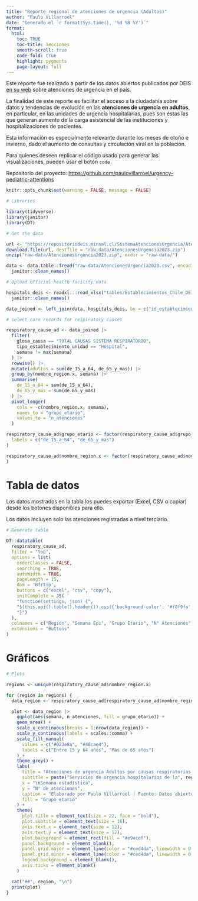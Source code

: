 ```yaml
---
title: "Reporte regional de atenciones de urgencia (Adultos)"
author: "Paulo Villarroel"
date: "Generado el `r format(Sys.time(), '%d %B %Y')`"
format:
  html:
    toc: TRUE
    toc-title: Secciones
    smooth-scroll: true
    code-fold: true
    highlight: pygments
    page-layout: full
---
```


Este reporte fue realizado a partir de los datos abiertos publicados por DEIS [en su web](https://deis.minsal.cl/) sobre atenciones de urgencia en el país. <br>

La finalidad de este reporte es facilitar el acceso a la ciudadanía sobre datos y tendencias de evolución en las **atenciones de urgencia en adultos**, en particular, en las unidades de urgencia hospitalarias, pues son éstas las que generan aumento de la carga asistencial de las instituciones y hospitalizaciones de pacientes. <br>

Esta información es especialmente relevante durante los meses de otoño e invierno, dado el aumento de consultas y circulación viral en la población. <br>

Para quienes deseen replicar el código usado para generar las visualizaciones, pueden usar el botón `code.`

Repositorio del proyecto: <https://github.com/paulovillarroel/urgency-pediatric-attentions> <br>

```r
knitr::opts_chunk$set(warning = FALSE, message = FALSE)
```

```r
# Libraries

library(tidyverse)
library(janitor)
library(DT)

# Get the data

url <- "https://repositoriodeis.minsal.cl/SistemaAtencionesUrgencia/AtencionesUrgencia2023.zip"
download.file(url, destfile = "raw-data/AtencionesUrgencia2023.zip")
unzip("raw-data/AtencionesUrgencia2023.zip", exdir = "raw-data/")

data <- data.table::fread("raw-data/AtencionesUrgencia2023.csv", encoding = "Latin-1") |>
  janitor::clean_names()

# Upload official health facility data

hospitals_deis <- readxl:::read_xlsx("tables/Establecimientos_Chile_DEIS.xlsx", skip = 1) |> 
  janitor::clean_names()

data_joined <- left_join(data, hospitals_deis, by = c("id_establecimiento" = "codigo_antiguo"))

# select care records for respiratory causes 

respiratory_cause_ad <- data_joined |>
  filter(
    glosa_causa == "TOTAL CAUSAS SISTEMA RESPIRATORIO",
    tipo_establecimiento_unidad == "Hospital",
    semana != max(semana)
  ) |>
  rowwise() |>
  mutate(adultos = sum(de_15_a_64, de_65_y_mas)) |>
  group_by(nombre_region.x, semana) |>
  summarise(
    de_15_a_64 = sum(de_15_a_64),
    de_65_y_mas = sum(de_65_y_mas)
  ) |>
  pivot_longer(
    cols = -c(nombre_region.x, semana),
    names_to = "grupo_etario",
    values_to = "n_atenciones"
  )

respiratory_cause_ad$grupo_etario <- factor(respiratory_cause_ad$grupo_etario,
  labels = c("de_15_a_64", "de_65_y_mas")
)

respiratory_cause_ad$nombre_region.x <- factor(respiratory_cause_ad$nombre_region.x
)
```

# Tabla de datos

Los datos mostrados en la tabla los puedes exportar (Excel, CSV o copiar) desde los botones disponibles para ello.

Los datos incluyen solo las atenciones registradas a nivel terciario.

```r
# Generate table

DT::datatable(
  respiratory_cause_ad,
  filter = "top",
  options = list(
    orderClasses = FALSE,
    searching = TRUE,
    autoWidth = TRUE,
    pageLength = 15,
    dom = 'Bfrtip',
    buttons = c("excel", "csv", "copy"),
    initComplete = JS(
    "function(settings, json) {",
    "$(this.api().table().header()).css({'background-color': '#f8f9fa', 'color': '#2b2d42'});",
    "}")
  ),
  colnames = c("Región", "Semana Epi", "Grupo Etario", "N° Atenciones"),
  extensions = "Buttons"
)

```

# Gráficos

```r
# Plots

regions <- unique(respiratory_cause_ad$nombre_region.x)

for (region in regions) {
  data_region <- respiratory_cause_ad[respiratory_cause_ad$nombre_region.x == region, ]

  plot <- data_region |>
    ggplot(aes(semana, n_atenciones, fill = grupo_etario)) +
    geom_area() +
    scale_x_continuous(breaks = 1:nrow(data_region)) +
    scale_y_continuous(labels = scales::comma) +
    scale_fill_manual(
      values = c("#023e8a", "#48cae4"),
      labels = c("Entre 15 y 64 años", "Más de 65 años")
    ) +
    theme_grey() +
    labs(
      title = "Atenciones de urgencia Adultos por causas respiratorias. 2023",
      subtitle = paste("Servicios de urgencia hospitalarios de la", region, "\n"),
      x = "\nSemana estadística",
      y = "N° de atenciones",
      caption = "Elaborado por Paulo Villarroel | Fuente: Datos abiertos DEIS",
      fill = "Grupo etario"
    ) +
    theme(
      plot.title = element_text(size = 22, face = "bold"),
      plot.subtitle = element_text(size = 16),
      axis.text.x = element_text(size = 12),
      axis.text.y = element_text(size = 12),
      plot.background = element_rect(fill = "#e9ecef"),
      panel.background = element_blank(),
      panel.grid.major = element_line(color = "#ced4da", linewidth = 0.2),
      panel.grid.minor = element_line(color = "#ced4da", linewidth = 0.2),
      legend.background = element_blank(),
      axis.ticks = element_blank()
    )

  cat("##", region, "\n")
  print(plot)
}
```
